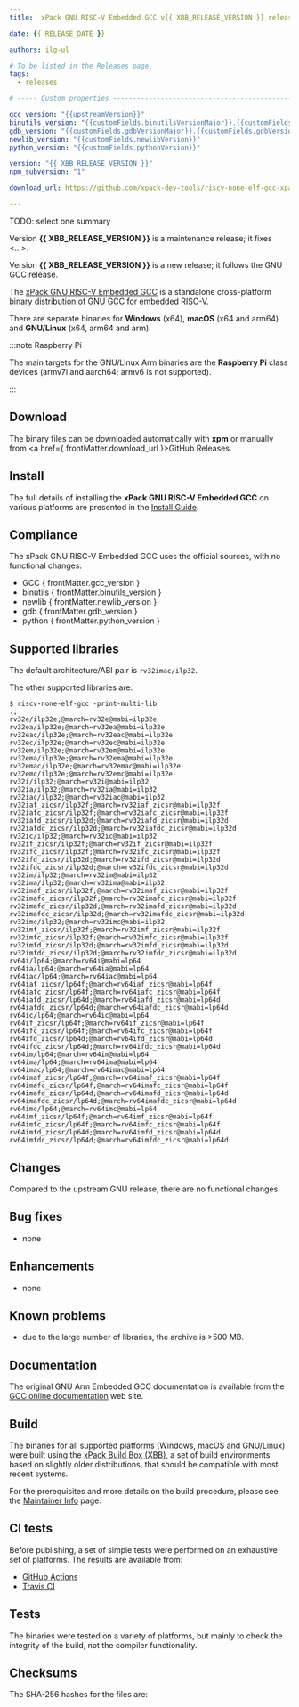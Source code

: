 ```yaml
---
title:  xPack GNU RISC-V Embedded GCC v{{ XBB_RELEASE_VERSION }} released

date: {{ RELEASE_DATE }}

authors: ilg-ul

# To be listed in the Releases page.
tags:
  - releases

# ----- Custom properties -----------------------------------------------------

gcc_version: "{{upstreamVersion}}"
binutils_version: "{{customFields.binutilsVersionMajor}}.{{customFields.binutilsVersionMinor}}"
gdb_version: "{{customFields.gdbVersionMajor}}.{{customFields.gdbVersionMinor}}"
newlib_version: "{{customFields.newlibVersion}}"
python_version: "{{customFields.pythonVersion}}"

version: "{{ XBB_RELEASE_VERSION }}"
npm_subversion: "1"

download_url: https://github.com/xpack-dev-tools/riscv-none-elf-gcc-xpack/releases/tag/v{{ XBB_RELEASE_VERSION }}/

---
```


TODO: select one summary

Version **{{ XBB_RELEASE_VERSION }}** is a maintenance release; it fixes <...>.

Version **{{ XBB_RELEASE_VERSION }}** is a new release; it follows the GNU GCC release.

<!-- truncate -->



The [xPack GNU RISC-V Embedded GCC](/)
is a standalone cross-platform binary distribution of
[GNU GCC](https://gcc.gnu.org/releases.html) for embedded RISC-V.

There are separate binaries for **Windows** (x64),
**macOS** (x64 and arm64)
and **GNU/Linux** (x64, arm64 and arm).

:::note Raspberry Pi

The main targets for the GNU/Linux Arm
binaries are the **Raspberry Pi** class devices (armv7l and aarch64;
armv6 is not supported).

:::

## Download

The binary files can be downloaded automatically with **xpm** or manually
from <a href={ frontMatter.download_url }>GitHub Releases</a>.

<Prerequisites/>

## Install

The full details of installing the **xPack GNU RISC-V Embedded GCC**
on various platforms are presented in the [Install Guide](/docs/install/).

## Compliance

The xPack GNU RISC-V Embedded GCC uses the official sources,
with no functional changes:

- GCC { frontMatter.gcc_version }
- binutils { frontMatter.binutils_version }
- newlib { frontMatter.newlib_version }
- gdb { frontMatter.gdb_version }
- python { frontMatter.python_version }

## Supported libraries

The default architecture/ABI pair is `rv32imac/ilp32`.

The other supported libraries are:

```console
$ riscv-none-elf-gcc -print-multi-lib
.;
rv32e/ilp32e;@march=rv32e@mabi=ilp32e
rv32ea/ilp32e;@march=rv32ea@mabi=ilp32e
rv32eac/ilp32e;@march=rv32eac@mabi=ilp32e
rv32ec/ilp32e;@march=rv32ec@mabi=ilp32e
rv32em/ilp32e;@march=rv32em@mabi=ilp32e
rv32ema/ilp32e;@march=rv32ema@mabi=ilp32e
rv32emac/ilp32e;@march=rv32emac@mabi=ilp32e
rv32emc/ilp32e;@march=rv32emc@mabi=ilp32e
rv32i/ilp32;@march=rv32i@mabi=ilp32
rv32ia/ilp32;@march=rv32ia@mabi=ilp32
rv32iac/ilp32;@march=rv32iac@mabi=ilp32
rv32iaf_zicsr/ilp32f;@march=rv32iaf_zicsr@mabi=ilp32f
rv32iafc_zicsr/ilp32f;@march=rv32iafc_zicsr@mabi=ilp32f
rv32iafd_zicsr/ilp32d;@march=rv32iafd_zicsr@mabi=ilp32d
rv32iafdc_zicsr/ilp32d;@march=rv32iafdc_zicsr@mabi=ilp32d
rv32ic/ilp32;@march=rv32ic@mabi=ilp32
rv32if_zicsr/ilp32f;@march=rv32if_zicsr@mabi=ilp32f
rv32ifc_zicsr/ilp32f;@march=rv32ifc_zicsr@mabi=ilp32f
rv32ifd_zicsr/ilp32d;@march=rv32ifd_zicsr@mabi=ilp32d
rv32ifdc_zicsr/ilp32d;@march=rv32ifdc_zicsr@mabi=ilp32d
rv32im/ilp32;@march=rv32im@mabi=ilp32
rv32ima/ilp32;@march=rv32ima@mabi=ilp32
rv32imaf_zicsr/ilp32f;@march=rv32imaf_zicsr@mabi=ilp32f
rv32imafc_zicsr/ilp32f;@march=rv32imafc_zicsr@mabi=ilp32f
rv32imafd_zicsr/ilp32d;@march=rv32imafd_zicsr@mabi=ilp32d
rv32imafdc_zicsr/ilp32d;@march=rv32imafdc_zicsr@mabi=ilp32d
rv32imc/ilp32;@march=rv32imc@mabi=ilp32
rv32imf_zicsr/ilp32f;@march=rv32imf_zicsr@mabi=ilp32f
rv32imfc_zicsr/ilp32f;@march=rv32imfc_zicsr@mabi=ilp32f
rv32imfd_zicsr/ilp32d;@march=rv32imfd_zicsr@mabi=ilp32d
rv32imfdc_zicsr/ilp32d;@march=rv32imfdc_zicsr@mabi=ilp32d
rv64i/lp64;@march=rv64i@mabi=lp64
rv64ia/lp64;@march=rv64ia@mabi=lp64
rv64iac/lp64;@march=rv64iac@mabi=lp64
rv64iaf_zicsr/lp64f;@march=rv64iaf_zicsr@mabi=lp64f
rv64iafc_zicsr/lp64f;@march=rv64iafc_zicsr@mabi=lp64f
rv64iafd_zicsr/lp64d;@march=rv64iafd_zicsr@mabi=lp64d
rv64iafdc_zicsr/lp64d;@march=rv64iafdc_zicsr@mabi=lp64d
rv64ic/lp64;@march=rv64ic@mabi=lp64
rv64if_zicsr/lp64f;@march=rv64if_zicsr@mabi=lp64f
rv64ifc_zicsr/lp64f;@march=rv64ifc_zicsr@mabi=lp64f
rv64ifd_zicsr/lp64d;@march=rv64ifd_zicsr@mabi=lp64d
rv64ifdc_zicsr/lp64d;@march=rv64ifdc_zicsr@mabi=lp64d
rv64im/lp64;@march=rv64im@mabi=lp64
rv64ima/lp64;@march=rv64ima@mabi=lp64
rv64imac/lp64;@march=rv64imac@mabi=lp64
rv64imaf_zicsr/lp64f;@march=rv64imaf_zicsr@mabi=lp64f
rv64imafc_zicsr/lp64f;@march=rv64imafc_zicsr@mabi=lp64f
rv64imafd_zicsr/lp64d;@march=rv64imafd_zicsr@mabi=lp64d
rv64imafdc_zicsr/lp64d;@march=rv64imafdc_zicsr@mabi=lp64d
rv64imc/lp64;@march=rv64imc@mabi=lp64
rv64imf_zicsr/lp64f;@march=rv64imf_zicsr@mabi=lp64f
rv64imfc_zicsr/lp64f;@march=rv64imfc_zicsr@mabi=lp64f
rv64imfd_zicsr/lp64d;@march=rv64imfd_zicsr@mabi=lp64d
rv64imfdc_zicsr/lp64d;@march=rv64imfdc_zicsr@mabi=lp64d
```

## Changes

Compared to the upstream GNU release, there are no functional changes.

## Bug fixes

- none

## Enhancements

- none

## Known problems

- due to the large number of libraries, the archive is >500 MB.

## Documentation

The original GNU Arm Embedded GCC documentation is available from the
[GCC online documentation](https://gcc.gnu.org/onlinedocs/) web site.

## Build

The binaries for all supported platforms
(Windows, macOS and GNU/Linux) were built using the
[xPack Build Box (XBB)](https://xpack.github.io/xbb/), a set
of build environments based on slightly older distributions, that should be
compatible with most recent systems.

For the prerequisites and more details on the build procedure, please see the
[Maintainer Info](/docs/maintainer/) page.

## CI tests

Before publishing, a set of simple tests were performed on an exhaustive
set of platforms. The results are available from:

- [GitHub Actions](https://github.com/xpack-dev-tools/riscv-none-elf-gcc-xpack/actions/)
- [Travis CI](https://app.travis-ci.com/github/xpack-dev-tools/riscv-none-elf-gcc-xpack/builds/)

## Tests

The binaries were tested on a variety of platforms,
but mainly to check the integrity of the
build, not the compiler functionality.

## Checksums

The SHA-256 hashes for the files are:
